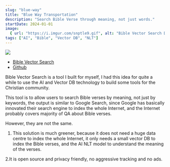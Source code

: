 ```yaml
---
slug: "blue-way"
title: "Blue Way Transportation"
description: "Search Bible Verse through meaning, not just words."
startDate: 2024-01-01
image:
  { url: "https://i.imgur.com/snptle9.gif", alt: "Bible Vector Search Demo" }
tags: ["AI", "Bible", "Vector DB", "NLT"]
---
```


[![](https://i.imgur.com/snptle9.gif)](https://bible-search.antioch.tech/)

- [Bible Vector Search](https://bible-search.antioch.tech/)
- [Github](https://github.com/Antioch-Tech/bible-vector-search-ui)

Bible Vector Search is a tool I built for myself, I had this idea for quite a while to use the AI and Vector DB technology to build some tools for the Christian community.

This tool is to allow users to search Bible verses by meaning, not just by keywords, the output is similar to Google Search, since Google has basically innovated their search engine to index the whole Internet, and the Internet probably covers majority of QA about Bible verses.

However, they are not the same.

1. This solution is much greener, because it does not need a huge data centre to index the whole Internet, it only needs a small vector DB to index the Bible verses, and the AI NLT model to understand the meaning of the verses.

2.It is open source and privacy friendly, no aggressive tracking and no ads.
